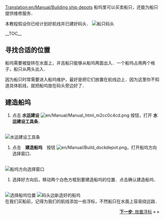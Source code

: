 [[Translation:en/Manual/Building ship depots]]
{{zh/Manual/Tutorial/教程}}
船坞里可以买卖船只，还能为船只提供维修服务．

本教程假设你已经计划好航线并已建好码头．
[[File:en/Manual/Shipdepot-construction-1.png|frame|none|船只码头]]

__TOC__

==寻找合适的位置==
船坞需要被旋转在水面上，并且船只能够从船坞两面出入．一个船坞占用两个格子，船只从两头出入．

因为船只时常需要进入船坞维护，最好是把它们放置在航线边上．因为这里你不知道具体航线，就把船坞放在码头旁边好了．

==建造船坞==
# 点击 '''水运建设''' [[File:en/Manual/Manual html m2cc0c4cd.png]] 按钮，打开 '''水运建设工具条'''．
<br/>[[File:en/Manual/Dock toolbar.png|frame|none|水运建设工具条]]
#点击　'''建造船坞'''　按钮 [[File:en/Manual/Build dockdepot.png]]，打开船坞方向选择窗口．　
<br/>[[File:en/Manual/Ship-depot-orientation.png|frame|none|船坞方向选择窗口]]
#选择好方向后，移动两个白色方框到要建造船坞的位置．点击确认建造船坞．
<br/>[[File:en/Manual/Shipdepot-construction-3.png|frame|none|选择船坞位置]]
[[File:en/Manual/Shipdepot-construction-4.png|frame|right|码头边新造好的船坞]]
<br/>
在我们买船前，记得为我们的航线添加一些浮标，不然船只在水面上容易绕远路．

<span style="float: right">[[zh/Manual/教程/放置浮标|'''下一步''': 放置浮标]] &raquo; &raquo;</span>